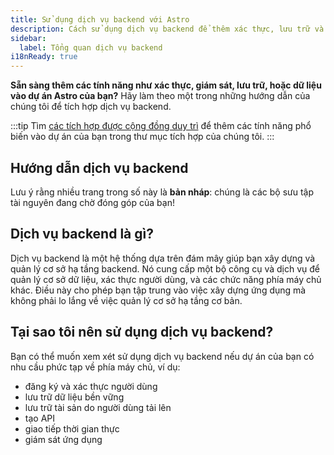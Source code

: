 ```yaml
---
title: Sử dụng dịch vụ backend với Astro
description: Cách sử dụng dịch vụ backend để thêm xác thực, lưu trữ và dữ liệu
sidebar:
  label: Tổng quan dịch vụ backend
i18nReady: true
---
```


**Sẵn sàng thêm các tính năng như xác thực, giám sát, lưu trữ, hoặc dữ liệu vào dự án Astro của bạn?** Hãy làm theo một trong những hướng dẫn của chúng tôi để tích hợp dịch vụ backend.

:::tip
Tìm [các tích hợp được cộng đồng duy trì](https://astro.build/integrations/) để thêm các tính năng phổ biến vào dự án của bạn trong thư mục tích hợp của chúng tôi.
:::

## Hướng dẫn dịch vụ backend

Lưu ý rằng nhiều trang trong số này là **bản nháp**: chúng là các bộ sưu tập tài nguyên đang chờ đóng góp của bạn!

<BackendGuidesNav />

## Dịch vụ backend là gì?

Dịch vụ backend là một hệ thống dựa trên đám mây giúp bạn xây dựng và quản lý cơ sở hạ tầng backend. Nó cung cấp một bộ công cụ và dịch vụ để quản lý cơ sở dữ liệu, xác thực người dùng, và các chức năng phía máy chủ khác. Điều này cho phép bạn tập trung vào việc xây dựng ứng dụng mà không phải lo lắng về việc quản lý cơ sở hạ tầng cơ bản.

## Tại sao tôi nên sử dụng dịch vụ backend?

Bạn có thể muốn xem xét sử dụng dịch vụ backend nếu dự án của bạn có nhu cầu phức tạp về phía máy chủ, ví dụ:
- đăng ký và xác thực người dùng
- lưu trữ dữ liệu bền vững
- lưu trữ tài sản do người dùng tải lên
- tạo API
- giao tiếp thời gian thực
- giám sát ứng dụng